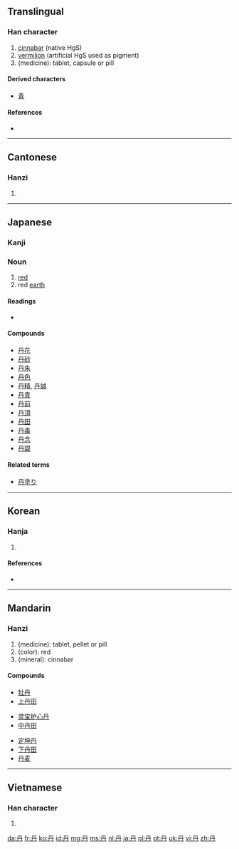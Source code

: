 {{also|丼|开}}<!-- may be replaced by zh-forms -->
==Translingual==

===Han character===
{{Han char|rn=3|rad=丶|as=03|sn=4|four=7744<sub>0</sub>|canj=月卜 (BY)}}

# [[cinnabar]] (native HgS)
# [[vermilion]] (artificial HgS used as pigment)
# (medicine): tablet, capsule or pill

====Derived characters====
* [[青]] <!-- See etymology -->

====References====
* {{Han ref|kx=0080.160|dkj=00099|dj=0162.220|hdz=10044.010|uh=4E39|ud=20025|bh=A4A6|bd=42150}}

----

==Cantonese==

===Hanzi===
{{yue-hanzi|jyut=|y=[[daan1]]}}

# {{defn|lang=yue|sort=丶03}}

----

==Japanese==

===Kanji===
{{ja-kanji|grade=c|rs=丶03}}

===Noun===
{{ja-noun|k|hira=に|rom=ni}}

# [[red]]
# red [[earth]]

====Readings====
* {{ja-readings|on=[[たん]] ([[tan]])|kun=[[あか]] ([[aka]]), [[に]] ([[ni]])}}

====Compounds====
* [[丹花]]
* [[丹砂]]
* [[丹朱]]
* [[丹色]]
* [[丹精]], [[丹誠]]
* [[丹青]]
* [[丹前]]
* [[丹頂]]
* [[丹田]]
* [[丹毒]]
* [[丹念]]
* [[丹碧]]

====Related terms====
* [[丹塗り]]

----

==Korean==

===Hanja===
{{ko-hanja|hangeul=[[단]], [[란]] (난)|rv=dan, ran (nan)|mr=tan, ran (nan)|eumhun=[[붉을]], [[정성스러울]]|ehrv=bulgeun, jeongseongsureoul|ehmr=pulgǔn, jǒngsǒngsǔrǒul|ehy=}}

# {{defn|lang=ko|sort=丶03}}

====References====
* {{Hanja ref|nav=8788}}

----

==Mandarin==

===Hanzi===
{{cmn-hanzi|pin=[[dān]] ([[dan1]])|wg=[[tan1|tan<sup>1</sup>]]}}

# (medicine): tablet, pellet or pill
# (color): red
# (mineral): cinnabar

====Compounds====
{{top3}}
* [[牡丹]]
* [[上丹田]]

{{mid3}}
* [[灵宝护心丹]]
* [[中丹田]]

{{mid3}}
* [[定坤丹]]
* [[下丹田]]
* [[丹麦]]

{{bottom}}

----

==Vietnamese==

===Han character===
{{vi-hantu|[[đan]], [[đam]], [[đơn]]|rs=丶03}}

# {{defn|lang=vi|sort=丶03}}

[[da:丹]]
[[fr:丹]]
[[ko:丹]]
[[id:丹]]
[[mg:丹]]
[[ms:丹]]
[[nl:丹]]
[[ja:丹]]
[[pl:丹]]
[[pt:丹]]
[[uk:丹]]
[[vi:丹]]
[[zh:丹]]